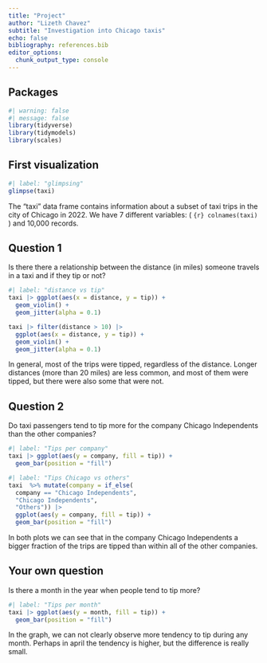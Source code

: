 ```yaml
---
title: "Project"
author: "Lizeth Chavez"
subtitle: "Investigation into Chicago taxis"
echo: false
bibliography: references.bib
editor_options: 
  chunk_output_type: console
---
```


## Packages

```r
#| warning: false
#| message: false
library(tidyverse)
library(tidymodels)
library(scales)
```

## First visualization

```r
#| label: "glimpsing"
glimpse(taxi)
```

The "taxi" data frame contains information about a subset of taxi trips in the city of Chicago in 2022. We have 7 different variables: ( `{r} colnames(taxi)` ) and 10,000 records.

## Question 1

Is there there a relationship between the distance (in miles) someone travels in a taxi and if they tip or not?

```r
#| label: "distance vs tip"
taxi |> ggplot(aes(x = distance, y = tip)) +
  geom_violin() +
  geom_jitter(alpha = 0.1)

taxi |> filter(distance > 10) |>
  ggplot(aes(x = distance, y = tip)) +
  geom_violin() +
  geom_jitter(alpha = 0.1)
```

In general, most of the trips were tipped, regardless of the distance. Longer distances (more than 20 miles) are less common, and most of them were tipped, but there were also some that were not.

## Question 2

Do taxi passengers tend to tip more for the company Chicago Independents than the other companies?

```r
#| label: "Tips per company"
taxi |> ggplot(aes(y = company, fill = tip)) +
  geom_bar(position = "fill")
```

```r
#| label: "Tips Chicago vs others"
taxi  %>% mutate(company = if_else(
  company == "Chicago Independents", 
  "Chicago Independents", 
  "Others")) |> 
  ggplot(aes(y = company, fill = tip)) +
  geom_bar(position = "fill")
```

In both plots we can see that in the company Chicago Independents a bigger fraction of the trips are tipped than within all of the other companies.

## Your own question

Is there a month in the year when people tend to tip more?

```r
#| label: "Tips per month"
taxi |> ggplot(aes(y = month, fill = tip)) +
  geom_bar(position = "fill")
```

In the graph, we can not clearly observe more tendency to tip during any month. Perhaps in april the tendency is higher, but the difference is really small.
